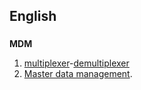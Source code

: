 {{wikipedia}}
{{also|Mdm}}
==English==

==={{initialism}}===
'''MDM'''

# [[multiplexer]]-[[demultiplexer]]
# [[master data management|Master data management]].